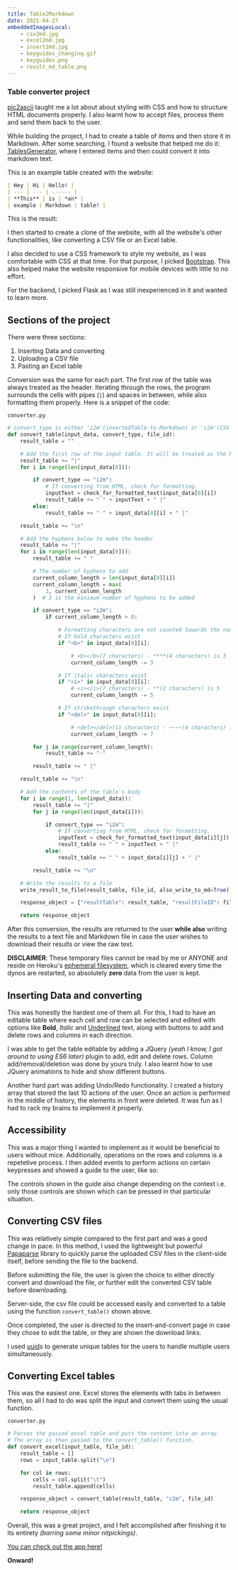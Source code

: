 ```yaml
---
title: Table2Markdown
date: 2021-04-27
embeddedImagesLocal:
    - csv2md.jpg
    - excel2md.jpg
    - insert2md.jpg
    - keyguides_changing.gif
    - keyguides.png
    - result_md_table.png
---
```


### Table converter project

[pic2ascii](/blog/pic2ascii-converter/) taught me a lot about about styling with CSS and how to structure HTML documents properly. 
I also learnt how to accept files, process them and send them back to the user.

While building the project, I had to create a table of items and then store it in Markdown. After some searching, 
I found a website that helped me do it: [TablesGenerator](https://www.tablesgenerator.com/markdown_tables), where I 
entered items and then could convert it into markdown text. 

This is an example table created with the website:

```md
| Hey | Hi | Hello! |
| --- | --- | ------ |
| **This** | is | *an* |
| example | Markdown | table! |
```
This is the result:

<GatsbyImage alt="result_md_table" image={getImage(props.localImages[5])} />

I then started to create a clone of the website, with all the website's other functionalities, like converting 
a CSV file or an Excel table.

I also decided to use a CSS framework to style my website, as I was comfortable with CSS at that time. For that purpose,
I picked [Bootstrap](https://getbootstrap.com/). This also helped make the website responsive for 
mobile devices with little to no effort.

For the backend, I picked Flask as I was still inexperienced in it and wanted to learn more. 

## Sections of the project

There were three sections:

1. Inserting Data and converting
2. Uploading a CSV file
3. Pasting an Excel table


Conversion was the same for each part. The first row of the table was always treated as the header.
Iterating through the rows, the program surrounds the cells with pipes (`|`) and spaces in between, while also 
formatting them properly. Here is a snippet of the code:

`converter.py`

```python
# convert_type is either 'i2m'(insertedTable-to-Markdown) or 'c2m'(CSV-to-Markdown).
def convert_table(input_data, convert_type, file_id):
    result_table = ""

    # Add the first row of the input table. It will be treated as the header of the output table.
    result_table += "|"
    for i in range(len(input_data[0])):

        if convert_type == "i2m":
            # If converting from HTML, check for formatting.
            inputText = check_for_formatted_text(input_data[0][i])
            result_table += " " + inputText + " |"
        else:
            result_table += " " + input_data[0][i] + " |"

    result_table += "\n"

    # Add the hyphens below to make the header
    result_table += "|"
    for i in range(len(input_data[0])):
        result_table += " "

        # The number of hyphens to add
        current_column_length = len(input_data[0][i])
        current_column_length = max(
            3, current_column_length
        )  # 3 is the minimum number of hyphens to be added

        if convert_type == "i2m":
            if current_column_length > 0:

                # Formatting characters are not counted towards the number of hyphens.
                # If bold characters exist
                if "<b>" in input_data[0][i]:

                    # <b></b>(7 characters) - ****(4 characters) is 3
                    current_column_length -= 3

                # If italic characters exist
                if "<i>" in input_data[0][i]:
                    # <i></i>(7 characters) - **(2 characters) is 5
                    current_column_length -= 5

                # If strikethrough characters exist
                if "<del>" in input_data[0][i]:

                    # <del></del>(11 characters) - ~~~~(4 characters) is 7
                    current_column_length -= 7

        for j in range(current_column_length):
            result_table += "-"

        result_table += " |"

    result_table += "\n"

    # Add the contents of the table's body
    for i in range(1, len(input_data)):
        result_table += "|"
        for j in range(len(input_data[i])):

            if convert_type == "i2m":
                # If converting from HTML, check for formatting.
                inputText = check_for_formatted_text(input_data[i][j])
                result_table += " " + inputText + " |"
            else:
                result_table += " " + input_data[i][j] + " |"

        result_table += "\n"

    # Write the results to a file
    write_result_to_file(result_table, file_id, also_write_to_md=True)

    response_object = {"resultTable": result_table, "resultFileID": file_id}

    return response_object
```

After this conversion, the results are returned to the user **while also** writing the results to a text file and Markdown
file in case the user wishes to download their results or view the raw text.

**DISCLAIMER**: These temporary files cannot be read by me or ANYONE and reside on Heroku's 
[ephemeral filesystem](https://devcenter.heroku.com/articles/dynos#ephemeral-filesystem), which is cleared every time the 
dynos are restarted, so absolutely **zero** data from the user is kept.

## Inserting Data and converting

<GatsbyImage alt="Insert_and_convert_screencap" image={getImage(props.localImages[2])} />

This was honestly the hardest one of them all. For this, I had to have an editable table where each cell and row can be selected
and edited with options like **Bold**, *Italic* and <ins>Underlined</ins> text, along with buttons to add and delete rows 
and columns in each direction.

I was able to get the table editable by adding a JQuery *(yeah I know, I got around to using ES6 later)* plugin to add, edit
and delete rows. Column add/removal/deletion was done by yours truly. I also learnt how to use JQuery animations to hide and show
different buttons.

Another hard part was adding Undo/Redo functionality. I created a history array that stored the last 10 actions of the user. Once an action is performed in the middle of history, the elements in front were deleted. It was fun as I had to rack my brains to 
implement it properly. 

## Accessibility

This was a major thing I wanted to implement as it would be beneficial to users without mice. Additionally,
operations on the rows and columns is a repetetive process. I then added events to perform actions on certain keypresses and showed 
a guide to the user, like so:

<GatsbyImage alt="keyguides.png" image={getImage(props.localImages[4])} />

The controls shown in the guide also change depending on the context i.e. only those controls are shown which can be pressed 
in that particular situation.

<GatsbyImage alt="keyguides_changing.gif" image={getImage(props.localImages[3])} />


## Converting CSV files

<GatsbyImage alt="convert_csv_screencap" image={getImage(props.localImages[0])} />

This was relatively simple compared to the first part and was a good change in pace. In this method, I used the lightweight 
but powerful [Papaparse](https://www.papaparse.com/) library to quickly parse the uploaded CSV files in the client-side 
itself, before sending the file to the backend.

Before submitting the file, the user is given the choice to either directly convert and download the file, or further edit the
converted CSV table before downloading.

Server-side, the csv file could be accessed easily and converted to a table using the function `convert_table()` shown above.


Once completed, the user is directed to the insert-and-convert page in case they chose to edit the table, or they are shown the 
download links.

I used [uuid](https://docs.python.org/3/library/uuid.html)s to generate unique tables for the users to handle multiple users
simultaneously.

## Converting Excel tables

<GatsbyImage alt="convert_excel_screencap" image={getImage(props.localImages[1])} />

This was the easiest one. Excel stores the elements with tabs in between them, so all I had to do was split the input and 
convert them using the usual function.

`converter.py`
```python
# Parses the passed excel table and puts the content into an array.
# The array is then passed to the convert_table() function.
def convert_excel(input_table, file_id):
    result_table = []
    rows = input_table.split("\n")

    for col in rows:
        cells = col.split("\t")
        result_table.append(cells)

    response_object = convert_table(result_table, "c2m", file_id)

    return response_object
```

Overall, this was a great project, and I felt accomplished after finishing it to its entirety *(barring some minor nitpickings)*.

[You can check out the app here!](https://table2markdown.herokuapp.com)

**Onward!**